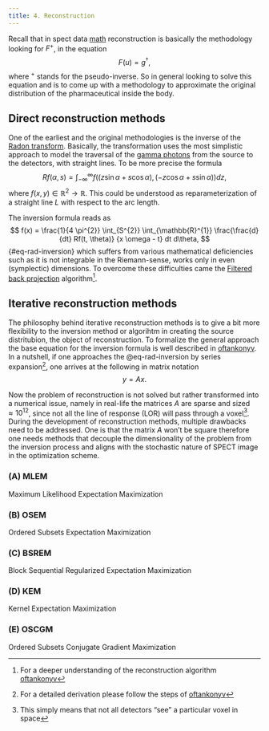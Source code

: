 ```yaml
---
title: 4. Reconstruction
---
```


Recall that in spect data [math](0_spect_data_math.qmd) reconstruction is basically the methodology looking for $F^{+}$, in the equation
$$
F(u) = g^{\dagger},
$$
where $^{+}$ stands for the pseudo-inverse. So in general looking to solve this equation and is to come up with a methodology to approximate the original distribution of the pharmaceutical inside the body.

## Direct reconstruction methods
One of the earliest and the original methodologies is the inverse of the [Radon transform](https://en.wikipedia.org/wiki/Radon_transform). Basically, the transformation uses the most simplistic approach to model the traversal of the [gamma photons](https://en.wikipedia.org/wiki/Gamma_ray) from the source to the detectors, with straight lines. To be more precise the formula
$$
Rf(\alpha, s) = \int_{-\infty}^{\infty} f((z \sin{\alpha} + s \cos{\alpha}),(-z \cos{\alpha} + s \sin{\alpha})) dz,
$$
where $f(x, y) \in \mathbb{R}^{2} \rightarrow \mathbb{R}$. This could be understood as reparameterization of a straight line $L$ with respect to the arc length.

The inversion formula reads as
$$
f(x) = \frac{1}{4 \pi^{2}} \int_{S^{2}} \int_{\mathbb{R}^{1}} \frac{\frac{d}{dt} Rf(t, \theta)} {x \omega - t} dt d\theta,
$$ {#eq-rad-inversion}
which suffers from various mathematical deficiencies such as it is not integrable in the Riemann-sense, works only in even (symplectic) dimensions. To overcome these difficulties came the [Filtered back projection](https://en.wikipedia.org/wiki/Tomographic_reconstruction) algorithm[^1].

## Iterative reconstruction methods
The philosophy behind iterative reconstruction methods is to give a bit more flexibility to the inversion method or algorihtm in creating the source distritubion, the object of reconstruction. To formalize the general approach the base equation for the inversion formula is well described in [oftankonyv](http://oftankonyv.reak.bme.hu/tiki-index.php?page=Descrete+Base+for+the+reconstruction&structure=Book+for+Physicists). In a nutshell, if one approaches the @{eq-rad-inversion} by series expansion[^2], one arrives at the following in matrix notation
$$
y = Ax.
$$

Now the problem of reconstruction is not solved but rather transformed into a numerical issue, namely in real-life the matrices $A$ are sparse and sized $\approx 10^{12}$, since not all the line of response (LOR) will pass through a voxel[^3]. During the development of reconstruction methods, multiple drawbacks need to be addressed. One is that the matrix $A$ won't be square therefore one needs methods that decouple the dimensionality of the problem from the inversion process and aligns with the stochastic nature of SPECT image in the optimization scheme.

### (A) MLEM
Maximum Likelihood Expectation Maximization

### (B) OSEM
Ordered Subsets Expectation Maximization

### (C) BSREM
Block Sequential Regularized Expectation Maximization

### (D) KEM
Kernel Expectation Maximization

### (E) OSCGM
Ordered Subsets Conjugate Gradient Maximization


[^1]: For a deeper understanding of the reconstruction algorithm [oftankonyv](http://oftankonyv.reak.bme.hu/tiki-index.php?page=The+Filtered+Backprojection)

[^2]: For a detailed derivation please follow the steps of [oftankonyv](http://oftankonyv.reak.bme.hu/tiki-index.php?page=Descrete+Base+for+the+reconstruction&structure=Book+for+Physicists)

[^3]: This simply means that not all detectors "see" a particular voxel in space